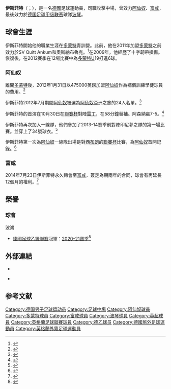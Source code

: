 {{noteTA
|G1=arsenal
|G2=足球
}}
{{Football player infobox 
|  playername     = 伊斯菲特<br />''Thomas Eisfeld''
| image          = Thomas Eisfeld.jpg
| image_size     = 150
| fullname       = Thomas Eisfeld<ref name="Barclays Premier League Squad Numbers 2013/14">{{Cite news
| title = Barclays Premier League Squad Numbers 2013/14
| url = http://www.premierleague.com/en-gb/news/news/2013-14/aug/premier-league-squad-numbers-seasons-2013-14.html
| publisher = Premier League
| date = 16 August 2013
| accessdate = 17 August 2013
| archive-date = 2013-09-25
| archive-url = https://web.archive.org/web/20130925003258/http://www.premierleague.com/en-gb/news/news/2013-14/aug/premier-league-squad-numbers-seasons-2013-14.html
| dead-url = no
}}</ref>
|  nickname       = 
|  dateofbirth    = {{birth date and age|1993|1|18}} 
|  height         = {{height|m=1.77}}
|  cityofbirth    = [[芬斯特瓦尔德|芬斯特瓦尔德]] 
|  countryofbirth = {{flagicon|GER}} [[德國|德國]]
|  position       = [[攻擊中場|攻擊中場]]
|currentclub = 
|clubnumber  = 
|youthyears1 =           |youthclubs1 = SV Quitt Ankum
|youthyears2 = {{0|0000}}–2005 |youthclubs2 = [[奧斯納布魯克足球俱樂部|奧斯納布魯克]]
|youthyears3 = 2005–2012 |youthclubs3 = [[多蒙特|多蒙特]]
|years1      = 2012–2014 |clubs1      = [[阿仙奴|阿仙奴]] |caps1 = 0 |goals1 = 0
|years2      = 2014–2015 |clubs2      = [[富咸|富咸]]   |caps2 = 7 |goals2 = 0
|years3      = 2015      |clubs3      = → [[波琴足球會|波琴]] (租借)  |caps3 = 12 |goals3 = 1
|years4      = 2015–2021      |clubs4      = [[波琴足球會|波琴]]  |caps4 = 104 |goals4 = 10
|nationalyears1 = 2014   |nationalteam1 = [[德国20岁以下国家足球队|德國U20]] |nationalcaps1 = 1 |nationalgoals1 = 0
|pcupdate    = 2021年5月16日
|ntupdate    = 
}}
'''伊斯菲特'''（{{lang-de|Thomas Eisfeld}}；{{bd|1993年|1月18日}}），是一名[[德國|德國]]足球運動員，司職攻擊中場，曾效力[[阿仙奴|阿仙奴]]、[[富咸|富咸]]，最後效力於[[德国足球甲级联赛|德国足球甲级联赛]]球隊[[波琴足球會|波琴]]。

==球會生涯==
伊斯菲特開始他的職業生涯在[[多蒙特|多蒙特]]青訓營。此前，他在2011年加盟[[多蒙特|多蒙特]]之前效力於SV Quitt Ankum和[[奧斯納布魯克足球俱樂部|奧斯納布魯克]]。<ref name=Eisfeld1>{{cite web|title=Thomas Eisfeld: 10 Things to Know About Arsenal's New Signing|url=http://bleacherreport.com/articles/1047370-thomas-eisfeld-10-things-to-know-about-arsenals-new-signing|publisher=Bleacher Report|accessdate=30 July 2012|archive-date=2016-03-05|archive-url=https://web.archive.org/web/20160305022053/http://bleacherreport.com/articles/1047370-thomas-eisfeld-10-things-to-know-about-arsenals-new-signing|dead-url=no}}</ref>在2009年，他經歷了十字韌帶損傷。恢復後，在2012賽季在12場比賽中為[[多蒙特|多蒙特]]U19打進6球。

===阿仙奴===
離開[[多蒙特|多蒙特]]後，2012年1月31日以475000英鎊加盟[[阿仙奴|阿仙奴]]作為補償訓練學徒球員的費用。<ref name=Whitney1>{{cite web|last=Whitney|first=Clark|title=New Arsenal signing Thomas Eisfeld was not one of Dortmund's best prospects, but he has potential|url=http://www.goal.com/en/news/1717/editorial/2012/01/31/2875899/new-arsenal-signing-thomas-eisfeld-was-not-one-of-dortmunds-best-|publisher=goal.com|accessdate=30 July 2012|archive-date=2019-05-15|archive-url=https://web.archive.org/web/20190515230339/https://www.goal.com/en/news/1717/editorial/2012/01/31/2875899/new-arsenal-signing-thomas-eisfeld-was-not-one-of-dortmunds-best-|dead-url=no}}</ref>

伊斯菲特2012年7月期間[[阿仙奴|阿仙奴]]被選為[[阿仙奴|阿仙奴]]亞洲之旅的24人名單。<ref name=Fuse1>{{cite web|last=Harwood|first=Ted|title=Arsenal announce 24-man squad for Asia, Robin van Persie not included|url=http://www.theshortfuse.com/2012/7/21/3174163/arsenal-announce-24-man-squad-for-asia-robin-van-persie-not-included|publisher=The Short Fuse|accessdate=30 July 2012|archive-date=2012-07-25|archive-url=https://web.archive.org/web/20120725001514/http://www.theshortfuse.com/2012/7/21/3174163/arsenal-announce-24-man-squad-for-asia-robin-van-persie-not-included|dead-url=no}}</ref>

伊斯菲特的首演在10月30日在[[聯賽杯|聯賽杯]]對陣[[雷丁|雷丁]]，在58分鐘替補。阿森納贏7-5。<ref name=arsenal-comp-debut>{{cite web|last=|first=|title=Reading 5 – 7 Arsenal|url=http://www.bbc.co.uk/sport/0/football/20053678|publisher=BBC Sport|accessdate=30 October 2012|archive-date=2016-01-13|archive-url=https://web.archive.org/web/20160113054304/http://www.bbc.co.uk/sport/0/football/20053678|dead-url=no}}</ref>

伊斯菲特再次加入一線隊，他們參加了2013-14賽季前對陣印尼夢之隊的第一場比賽。並穿上了34號球衣。<ref>{{cite news | url=http://www.guardian.co.uk/football/2013/jul/14/indonesian-all-stars-arsenal-live | location=London | work=The Guardian | first=Marcus | last=Christenson | title=Indonesian All Stars v Arsenal – as it happened | date=14 July 2013 | accessdate=2015-04-16 | archive-date=2013-07-17 | archive-url=https://web.archive.org/web/20130717204619/http://www.guardian.co.uk/football/2013/jul/14/indonesian-all-stars-arsenal-live | dead-url=no }}</ref>

伊斯菲特第一次為[[阿仙奴|阿仙奴]]一線隊出場是對[[西布朗|西布朗]]的[[聯賽杯|聯賽杯]]比賽，為[[阿仙奴|阿仙奴]]首開記錄。<ref name="arsenal.com">{{cite web |url=http://www.arsenal.com/news/news-archive/wenger-eisfeld-reminds-me-of-pires |title=Wenger - Eisfeld reminds me of Pires |date=26 September 2013 |publisher=[[Arsenal_F.C.|Arsenal]].com |accessdate= |archive-date=2020-12-01 |archive-url=https://web.archive.org/web/20201201022922/https://www.arsenal.com/news/news-archive/wenger-eisfeld-reminds-me-of-pires |dead-url=no }}</ref>

===富咸===
2014年7月23日伊斯菲特永久轉會至[[富咸|富咸]]，簽定為期兩年的合同，球會有再延長12個月的權利。<ref name="Eisfeld to Fulham">{{cite web |url=http://www.theguardian.com/football/2014/jul/23/thomas-eisfeld-fulham-arsenal-transfer |title=Thomas Eisfeld joins Fulham from Arsenal on permanent deal |date=23 July 2014 |work=[[The_Guardian|The Guardian]] |accessdate=23 July 2014 |archive-date=2019-05-15 |archive-url=https://web.archive.org/web/20190515043002/https://www.theguardian.com/football/2014/jul/23/thomas-eisfeld-fulham-arsenal-transfer |dead-url=no }}</ref>

== 榮譽 ==
=== 球會 ===
;{{flagicon|GER}} 波鴻
* [[德國足球乙級聯賽|德國足球乙級聯賽]]冠軍：[[2020年至2021年德国足球乙级联赛|2020–21賽季]]<ref>{{cite web|url=https://www1.wdr.de/sport/fussball/zweite-bundesliga/vfl-bochum-aufstieg-bundesliga-rueckblick-100.html|title=VfL Bochum: Aufstieg mit Anlauf|publisher=WDR|date=2021-05-23|access-date=2021-05-23|archive-date=2021-05-24|archive-url=https://web.archive.org/web/20210524232106/https://www1.wdr.de/sport/fussball/zweite-bundesliga/vfl-bochum-aufstieg-bundesliga-rueckblick-100.html}}</ref>

==外部連結==
* {{Soccerway|266992}}
*{{en icon}} {{soccerbase|id=63988|name=Thomas Eisfield}}

==参考文献==
{{reflist}}


{{DEFAULTSORT:Eisfeld, Thomas}}

[[Category:德国男子足球运动员|Category:德国男子足球运动员]]
[[Category:足球中場|Category:足球中場]]
[[Category:阿仙奴球員|Category:阿仙奴球員]]
[[Category:多蒙特球員|Category:多蒙特球員]]
[[Category:富咸球員|Category:富咸球員]]
[[Category:波琴球員|Category:波琴球員]]
[[Category:英超球員|Category:英超球員]]
[[Category:英格蘭足球聯賽球員|Category:英格蘭足球聯賽球員]]
[[Category:德乙球员|Category:德乙球员]]
[[Category:德國旅外足球運動員|Category:德國旅外足球運動員]]
[[Category:英格蘭外籍足球運動員|Category:英格蘭外籍足球運動員]]